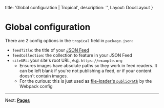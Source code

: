 
  title: 'Global configuration | Tropical',
  description: '',
  Layout: DocsLayout
}

# Global configuration

There are 2 config options in the `tropical` field in `package.json`:

- `feedTitle`: the title of your [JSON Feed](https://jsonfeed.org/)
- `feedCollection`: the collection to feature in your JSON Feed
- `siteURL`: your site's root URL, e.g. `https://example.org`
  - Ensures images have absolute paths so they work in feed readers. It can be left blank if you're not publishing a feed, or if your content doesn't contain images.
  - For the curious: this is just used as [file-loader's `publicPath`](https://webpack.js.org/loaders/file-loader/#publicpath) by the Webpack config

---

Next: [**Pages**](/docs/pages)

